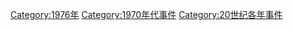 [[Category:1976年|Category:1976年]]
[[Category:1970年代事件|Category:1970年代事件]]
[[Category:20世纪各年事件|Category:20世纪各年事件]]